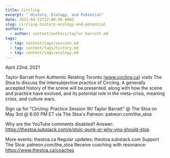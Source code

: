 ```yaml
---
title: Circling
excerpt: " History, Ecology, and Potential"
date: 2021-04-21T22:00:00.000Z
slug: circling-history-ecology-and-potential
authors:
  - author: content/authors/taylor-barratt.md
tags:
  - tag: content/tags/session.md
  - tag: content/tags/history.md
  - tag: content/tags/ecology.md
---
```


April 22nd, 2021

Taylor Barratt from Authentic Relating Toronto (www.circling.ca) visits The Stoa to discuss the intersubjective practice of Circling. A generally accepted history of the scene will be presented, along with how the scene and practice have evolved, and its potential role in the meta-crisis, meaning crisis, and culture wars.

Sign up for "Circling: Practice Session W/ Taylor Barratt" @ The Stoa on May 3rd @ 6:00 PM ET via The Stoa's Patreon: patreon.com/the_stoa

Why are the YouTube comments disabled? Answer: https://thestoa.substack.com/p/stoic-punk-or-why-you-should-stop

More events: thestoa.ca
Regular updates: thestoa.substack.com
Support The Stoa: patreon.com/the_stoa
Receive coaching with resonance: https://www.thestoa.ca/coaches
